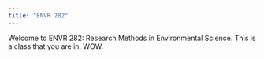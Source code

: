 ```yaml
---
title: "ENVR 282"
---
```


Welcome to ENVR 282: Research Methods in Environmental Science. This is a class that you are in. WOW.
